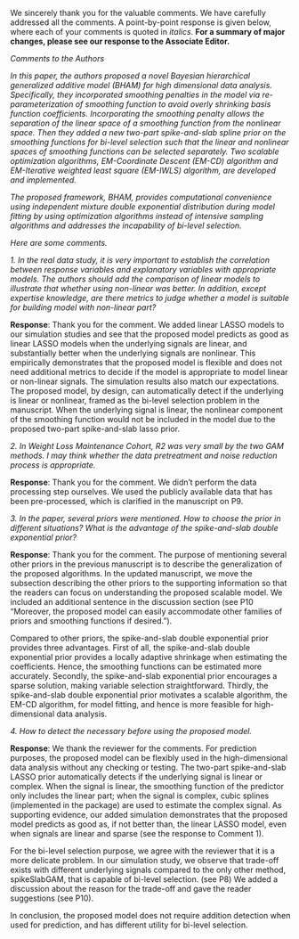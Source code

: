 We sincerely thank you for the valuable comments. We have carefully addressed all the comments. A point-by-point response is given below, where each of your comments is quoted in _italics_. __For a summary of major changes, please see our response to the Associate Editor.__

\bigskip

_Comments to the Authors_

_In this paper, the authors proposed a novel Bayesian hierarchical generalized additive model (BHAM) for high dimensional data analysis. Specifically, they incorporated smoothing penalties in the model via re-parameterization of smoothing function to avoid overly shrinking basis function coefficients. Incorporating the smoothing penalty allows the separation of the linear space of a smoothing function from the nonlinear space. Then they added a new two-part spike-and-slab spline prior on the smoothing functions for bi-level selection such that the linear and nonlinear spaces of smoothing functions can be selected separately. Two scalable optimization algorithms, EM-Coordinate Descent (EM-CD) algorithm and EM-Iterative weighted least square (EM-IWLS) algorithm, are developed and implemented._

_The proposed framework, BHAM, provides computational convenience using independent mixture double exponential distribution during model fitting by using optimization algorithms instead of intensive sampling algorithms and addresses the incapability of bi-level selection._

\bigskip

_Here are some comments._

_1. In the real data study, it is very important to establish the correlation between response variables and explanatory variables with appropriate models. The authors should add the comparison of linear models to illustrate that whether using non-linear was better. In addition, except expertise knowledge, are there metrics to judge whether a model is suitable for building model with non-linear part?_

__Response__: Thank you for the comment. We added linear LASSO models to our simulation studies and see that the proposed model predicts as good as linear LASSO models when the underlying signals are linear, and substantially better when the underlying signals are nonlinear. This empirically demonstrates that the proposed model is flexible and does not need additional metrics to decide if the model is appropriate to model linear or non-linear signals. The simulation results also match our expectations. The proposed model, by design, can automatically detect if the underlying is linear or nonlinear, framed as the bi-level selection problem in the manuscript. When the underlying signal is linear, the nonlinear component of the smoothing function would not be included in the model due to the proposed two-part spike-and-slab lasso prior.

<!-- expanded our simulation study from two perspectives: 1) we added linear lasso models and spikeSlabGAM models, where linear lasso models serve as the reference to benchmark the performance of linear models; 2) we added new scenarios where the the functional form of each predictors are linear, to demonstrate the robustness of the proposed, regarding prediction and variable selection performances, when the non-linear assumption no longer holds. Please see the changes and conclusion in \emph{Section 3: SIMULATION STUDY}. To conclude, we observed [TODO: REPLACE HERE WITH CONCLUSION]. Hence, the proposed models perform better than linear models when functional are non-linear and as good as linear model when functions are linear. The expanded simulation study also demonstrates that the proposed model is flexible to model both linear and non-linear effects and broadly applicable in high-dimensional modeling without much constraints, which deems to be an additional strength. -->


\bigskip

_2. In Weight Loss Maintenance Cohort, R2 was very small by the two GAM methods.  I may think whether the data pretreatment and noise reduction process is appropriate._

__Response__: Thank you for the comment. We didn't perform the data processing step ourselves. We used the publicly available data that has been pre-processed, which is clarified in the manuscript on P9. 

<!-- %Meanwhile, we respectively argue that the small R2 is reasonable, as in many applications, genomics data can only accounts small amount of data variation. We think this example would be the case, as environmental factors (not accounted in these models) would be more substantial when explaining weight loss.  -->
\bigskip

_3. In the paper, several priors were mentioned. How to choose the prior in different situations? What is the advantage of the spike-and-slab double exponential prior?_

__Response__: Thank you for the comment. The purpose of mentioning several other priors in the previous manuscript is to describe the generalization of the proposed algorithms. In the updated manuscript, we move the subsection describing the other priors to the supporting information so that the readers can focus on understanding the proposed scalable model. We included an additional sentence in the discussion section (see P10 "Moreover, the proposed model can easily accommodate other families of priors and smoothing functions if desired.").

Compared to other priors, the spike-and-slab double exponential prior provides three advantages. First of all, the spike-and-slab double exponential prior provides a locally adaptive shrinkage when estimating the coefficients. Hence, the smoothing functions can be estimated more accurately. Secondly, the spike-and-slab exponential prior encourages a sparse solution, making variable selection straightforward. Thirdly, the spike-and-slab double exponential prior motivates a scalable algorithm, the EM-CD algorithm, for model fitting, and hence is more feasible for high-dimensional data analysis.

\bigskip

_4. How to detect the necessary before using the proposed model._

__Response__: We thank the reviewer for the comments. For prediction purposes, the proposed model can be flexibly used in the high-dimensional data analysis without any checking or testing. The two-part spike-and-slab LASSO prior automatically detects if the underlying signal is linear or complex. When the signal is linear, the smoothing function of the predictor only includes the linear part; when the signal is complex, cubic splines (implemented in the package) are used to estimate the complex signal. As supporting evidence, our added simulation demonstrates that the proposed model predicts as good as, if not better than, the linear LASSO model, even when signals are linear and sparse (see the response to Comment 1). 

For the bi-level selection purpose, we agree with the reviewer that it is a more delicate problem. In our simulation study, we observe that trade-off exists with different underlying signals compared to the only other method, spikeSlabGAM, that is capable of bi-level selection. (see P8) We added a discussion about the reason for the trade-off and gave the reader suggestions (see P10). 

In conclusion, the proposed model does not require addition detection when used for prediction, and has different utility for bi-level selection.

<!-- reviewer's comment that careful deliberation are necessary when conducting analysis, which includes domain knowledge. However, the discussion of modeling strategy, e.g. starting with more flexible models or linear models, or using statistical testings to examine assumptions, is out of the scope of the current manuscript. The current manuscript focuses on introducing a novel model that allows flexibility when modeling complex signals. -->


<!-- We don't think any preliminary checking or testings are necessary before implementing the proposed model, as long as some general rules of thumb for high-dimensional modeling are followed. -->
<!-- Such rules of thumb includes [TODO: Insert citaiton for ultra high-dimension thing, as the number of predictors is a function of the sample size.].  -->


<!-- We acknowledge the reviewer's comment that careful deliberation are necessary when conducting analysis, which includes domain knowledge. However, the discussion of modeling strategy, e.g. starting with more flexible models or linear models, or using statistical testings to examine assumptions, is out of the scope of the current manuscript. The current manuscript focuses on introducing a novel model that allows flexibility when modeling complex signals. -->
